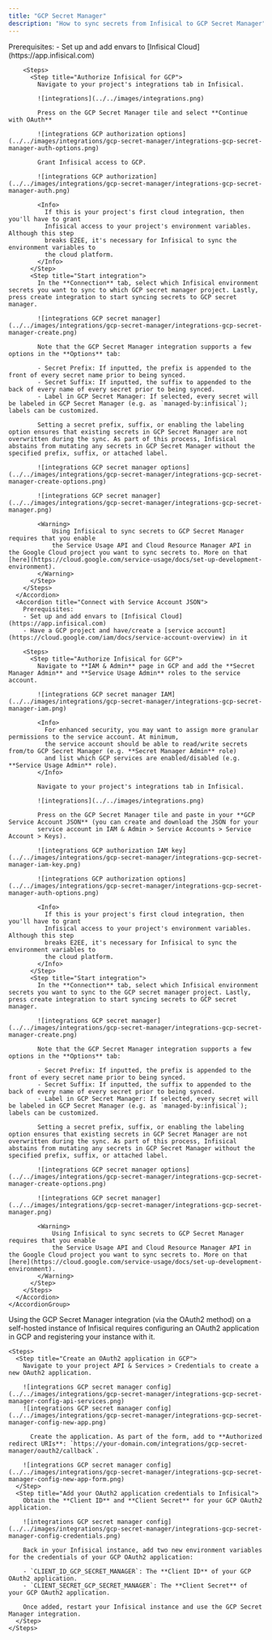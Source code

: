 ```yaml
---
title: "GCP Secret Manager"
description: "How to sync secrets from Infisical to GCP Secret Manager"
---
```


<Tabs>
  <Tab title="Usage">
    <AccordionGroup>
      <Accordion title="Connect with OAuth2">
        Prerequisites:
        - Set up and add envars to [Infisical Cloud](https://app.infisical.com)

        <Steps>
          <Step title="Authorize Infisical for GCP">
            Navigate to your project's integrations tab in Infisical.

            ![integrations](../../images/integrations.png)

            Press on the GCP Secret Manager tile and select **Continue with OAuth**

            ![integrations GCP authorization options](../../images/integrations/gcp-secret-manager/integrations-gcp-secret-manager-auth-options.png)

            Grant Infisical access to GCP.

            ![integrations GCP authorization](../../images/integrations/gcp-secret-manager/integrations-gcp-secret-manager-auth.png)

            <Info>
              If this is your project's first cloud integration, then you'll have to grant
              Infisical access to your project's environment variables. Although this step
              breaks E2EE, it's necessary for Infisical to sync the environment variables to
              the cloud platform.
            </Info>
          </Step>
          <Step title="Start integration">
            In the **Connection** tab, select which Infisical environment secrets you want to sync to which GCP secret manager project. Lastly, press create integration to start syncing secrets to GCP secret manager.

            ![integrations GCP secret manager](../../images/integrations/gcp-secret-manager/integrations-gcp-secret-manager-create.png)

            Note that the GCP Secret Manager integration supports a few options in the **Options** tab:

            - Secret Prefix: If inputted, the prefix is appended to the front of every secret name prior to being synced.
            - Secret Suffix: If inputted, the suffix to appended to the back of every name of every secret prior to being synced.
            - Label in GCP Secret Manager: If selected, every secret will be labeled in GCP Secret Manager (e.g. as `managed-by:infisical`); labels can be customized.

            Setting a secret prefix, suffix, or enabling the labeling option ensures that existing secrets in GCP Secret Manager are not overwritten during the sync. As part of this process, Infisical abstains from mutating any secrets in GCP Secret Manager without the specified prefix, suffix, or attached label.

            ![integrations GCP secret manager options](../../images/integrations/gcp-secret-manager/integrations-gcp-secret-manager-create-options.png)

            ![integrations GCP secret manager](../../images/integrations/gcp-secret-manager/integrations-gcp-secret-manager.png)

            <Warning>
                Using Infisical to sync secrets to GCP Secret Manager requires that you enable
                the Service Usage API and Cloud Resource Manager API in the Google Cloud project you want to sync secrets to. More on that [here](https://cloud.google.com/service-usage/docs/set-up-development-environment).
            </Warning>
          </Step>
        </Steps>
      </Accordion>
      <Accordion title="Connect with Service Account JSON">
        Prerequisites:
        - Set up and add envars to [Infisical Cloud](https://app.infisical.com)
        - Have a GCP project and have/create a [service account](https://cloud.google.com/iam/docs/service-account-overview) in it

        <Steps>
          <Step title="Authorize Infisical for GCP">
            Navigate to **IAM & Admin** page in GCP and add the **Secret Manager Admin** and **Service Usage Admin** roles to the service account.

            ![integrations GCP secret manager IAM](../../images/integrations/gcp-secret-manager/integrations-gcp-secret-manager-iam.png)

            <Info>
              For enhanced security, you may want to assign more granular permissions to the service account. At minimum,
              the service account should be able to read/write secrets from/to GCP Secret Manager (e.g. **Secret Manager Admin** role)
              and list which GCP services are enabled/disabled (e.g. **Service Usage Admin** role).
            </Info>

            Navigate to your project's integrations tab in Infisical.

            ![integrations](../../images/integrations.png)

            Press on the GCP Secret Manager tile and paste in your **GCP Service Account JSON** (you can create and download the JSON for your
            service account in IAM & Admin > Service Accounts > Service Account > Keys).

            ![integrations GCP authorization IAM key](../../images/integrations/gcp-secret-manager/integrations-gcp-secret-manager-iam-key.png)

            ![integrations GCP authorization options](../../images/integrations/gcp-secret-manager/integrations-gcp-secret-manager-auth-options.png)

            <Info>
              If this is your project's first cloud integration, then you'll have to grant
              Infisical access to your project's environment variables. Although this step
              breaks E2EE, it's necessary for Infisical to sync the environment variables to
              the cloud platform.
            </Info>
          </Step>
          <Step title="Start integration">
            In the **Connection** tab, select which Infisical environment secrets you want to sync to the GCP secret manager project. Lastly, press create integration to start syncing secrets to GCP secret manager.

            ![integrations GCP secret manager](../../images/integrations/gcp-secret-manager/integrations-gcp-secret-manager-create.png)

            Note that the GCP Secret Manager integration supports a few options in the **Options** tab:

            - Secret Prefix: If inputted, the prefix is appended to the front of every secret name prior to being synced.
            - Secret Suffix: If inputted, the suffix to appended to the back of every name of every secret prior to being synced.
            - Label in GCP Secret Manager: If selected, every secret will be labeled in GCP Secret Manager (e.g. as `managed-by:infisical`); labels can be customized.

            Setting a secret prefix, suffix, or enabling the labeling option ensures that existing secrets in GCP Secret Manager are not overwritten during the sync. As part of this process, Infisical abstains from mutating any secrets in GCP Secret Manager without the specified prefix, suffix, or attached label.

            ![integrations GCP secret manager options](../../images/integrations/gcp-secret-manager/integrations-gcp-secret-manager-create-options.png)

            ![integrations GCP secret manager](../../images/integrations/gcp-secret-manager/integrations-gcp-secret-manager.png)

            <Warning>
                Using Infisical to sync secrets to GCP Secret Manager requires that you enable
                the Service Usage API and Cloud Resource Manager API in the Google Cloud project you want to sync secrets to. More on that [here](https://cloud.google.com/service-usage/docs/set-up-development-environment).
            </Warning>
          </Step>
        </Steps>
      </Accordion>
    </AccordionGroup>
  </Tab>
  <Tab title="Self-Hosted Setup">
    Using the GCP Secret Manager integration (via the OAuth2 method) on a self-hosted instance of Infisical requires configuring an OAuth2 application in GCP
    and registering your instance with it.

    <Steps>
      <Step title="Create an OAuth2 application in GCP">
        Navigate to your project API & Services > Credentials to create a new OAuth2 application.
        
        ![integrations GCP secret manager config](../../images/integrations/gcp-secret-manager/integrations-gcp-secret-manager-config-api-services.png) 
        ![integrations GCP secret manager config](../../images/integrations/gcp-secret-manager/integrations-gcp-secret-manager-config-new-app.png) 
          
          Create the application. As part of the form, add to **Authorized redirect URIs**: `https://your-domain.com/integrations/gcp-secret-manager/oauth2/callback`.
        
        ![integrations GCP secret manager config](../../images/integrations/gcp-secret-manager/integrations-gcp-secret-manager-config-new-app-form.png) 
      </Step>
      <Step title="Add your OAuth2 application credentials to Infisical">
        Obtain the **Client ID** and **Client Secret** for your GCP OAuth2 application.
        
        ![integrations GCP secret manager config](../../images/integrations/gcp-secret-manager/integrations-gcp-secret-manager-config-credentials.png) 
        
        Back in your Infisical instance, add two new environment variables for the credentials of your GCP OAuth2 application:

        - `CLIENT_ID_GCP_SECRET_MANAGER`: The **Client ID** of your GCP OAuth2 application.
        - `CLIENT_SECRET_GCP_SECRET_MANAGER`: The **Client Secret** of your GCP OAuth2 application.
        
        Once added, restart your Infisical instance and use the GCP Secret Manager integration.
      </Step>
    </Steps>
  </Tab>
</Tabs>

